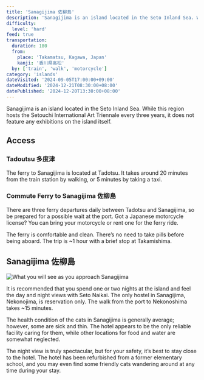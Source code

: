 ```yaml
---
title: 'Sanagijima 佐柳島'
description: 'Sanagijima is an island located in the Seto Inland Sea. While this region hosts the Setouchi International Art Triennale every three years, it does not feature any exhibitions on the island itself.'
difficulty:
  level: 'hard'
feed: true
transportation:
  duration: 180
  from:
    place: 'Takamatsu, Kagawa, Japan'
    kanji: '香川県高松'
  by: ['train', 'walk', 'motorcycle']
category: 'islands'
dateVisited: '2024-09-05T17:00:00+09:00'
dateModified: '2024-12-21T08:30:00+08:00'
datePublished: '2024-12-20T13:30:00+08:00'
---
```



Sanagijima is an island located in the Seto Inland Sea. While this region hosts the Setouchi International Art Triennale every three years, it does not feature any exhibitions on the island itself.

<Abstract frontmatter={frontmatter} />

## Access

### Tadoutsu 多度津

The ferry to Sanagijima is located at Tadotsu. It takes around 20 minutes from the train station by walking, or 5 minutes by taking a taxi.

### Commute Ferry to Sanagijima 佐柳島

There are three ferry departures daily between Tadotsu and Sanagijima, so be prepared for a possible wait at the port. Got a Japanese motorcycle license? You can bring your motorcycle or rent one for the ferry ride.

The ferry is comfortable and clean. There’s no need to take pills before being aboard. The trip is ~1 hour with a brief stop at Takamishima.

## Sanagijima 佐柳島

![What you will see as you approach Sanagijima](@assets/sanagijima/arriving.jpg)

It is recommended that you spend one or two nights at the island and feel the day and night views with Seto Naikai. The only hostel in Sanagijima, Nekonojima, is reservation only. The walk from the port to Nekonoshima takes ~15 minutes.

The health condition of the cats in Sanagijima is generally average; however, some are sick and thin. The hotel appears to be the only reliable facility caring for them, while other locations for food and water are somewhat neglected.

The night view is truly spectacular, but for your safety, it’s best to stay close to the hotel. The hotel has been refurbished from a former elementary school, and you may even find some friendly cats wandering around at any time during your stay.
